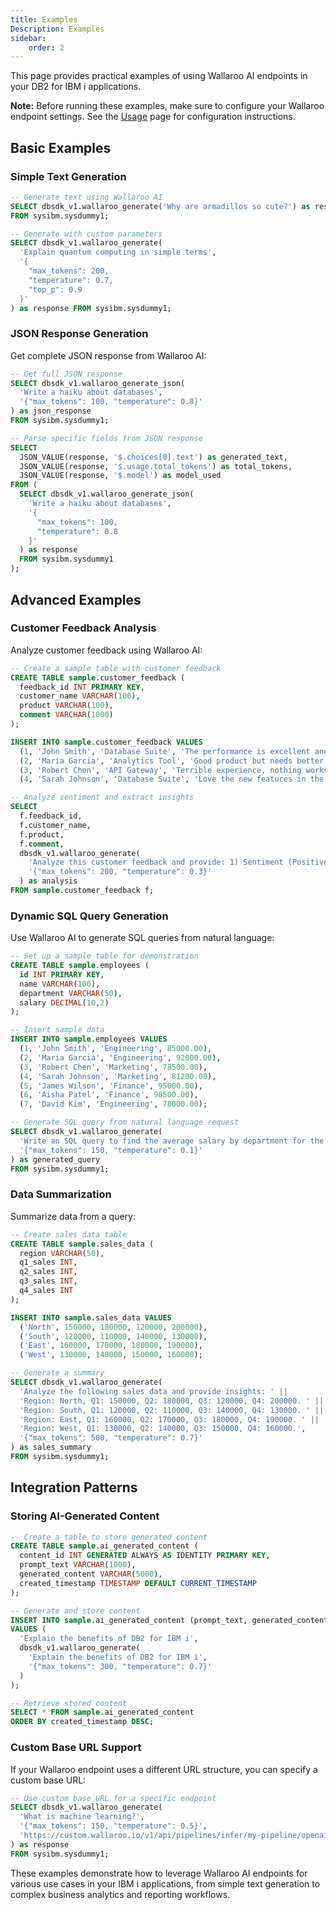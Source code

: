 ```yaml
---
title: Examples
Description: Examples
sidebar:
    order: 2
---
```


This page provides practical examples of using Wallaroo AI endpoints in your DB2 for IBM i applications.

**Note:** Before running these examples, make sure to configure your Wallaroo endpoint settings. See the [Usage](./usage) page for configuration instructions.

## Basic Examples

### Simple Text Generation
```sql
-- Generate text using Wallaroo AI
SELECT dbsdk_v1.wallaroo_generate('Why are armadillos so cute?') as response
FROM sysibm.sysdummy1;

-- Generate with custom parameters
SELECT dbsdk_v1.wallaroo_generate(
  'Explain quantum computing in simple terms',
  '{
    "max_tokens": 200,
    "temperature": 0.7,
    "top_p": 0.9
  }'
) as response FROM sysibm.sysdummy1;
```

### JSON Response Generation

Get complete JSON response from Wallaroo AI:

```sql
-- Get full JSON response
SELECT dbsdk_v1.wallaroo_generate_json(
  'Write a haiku about databases',
  '{"max_tokens": 100, "temperature": 0.8}'
) as json_response
FROM sysibm.sysdummy1;

-- Parse specific fields from JSON response
SELECT
  JSON_VALUE(response, '$.choices[0].text') as generated_text,
  JSON_VALUE(response, '$.usage.total_tokens') as total_tokens,
  JSON_VALUE(response, '$.model') as model_used
FROM (
  SELECT dbsdk_v1.wallaroo_generate_json(
    'Write a haiku about databases',
    '{
      "max_tokens": 100,
      "temperature": 0.8
    }'
  ) as response
  FROM sysibm.sysdummy1
);
```

## Advanced Examples

### Customer Feedback Analysis

Analyze customer feedback using Wallaroo AI:

```sql
-- Create a sample table with customer feedback
CREATE TABLE sample.customer_feedback (
  feedback_id INT PRIMARY KEY,
  customer_name VARCHAR(100),
  product VARCHAR(100),
  comment VARCHAR(1000)
);

INSERT INTO sample.customer_feedback VALUES
  (1, 'John Smith', 'Database Suite', 'The performance is excellent and documentation is clear!'),
  (2, 'Maria Garcia', 'Analytics Tool', 'Good product but needs better error messages'),
  (3, 'Robert Chen', 'API Gateway', 'Terrible experience, nothing works as expected'),
  (4, 'Sarah Johnson', 'Database Suite', 'Love the new features in the latest release');

-- Analyze sentiment and extract insights
SELECT
  f.feedback_id,
  f.customer_name,
  f.product,
  f.comment,
  dbsdk_v1.wallaroo_generate(
    'Analyze this customer feedback and provide: 1) Sentiment (Positive/Neutral/Negative), 2) Key topics, 3) Action items. Feedback: ' || f.comment,
    '{"max_tokens": 200, "temperature": 0.3}'
  ) as analysis
FROM sample.customer_feedback f;
```

### Dynamic SQL Query Generation

Use Wallaroo AI to generate SQL queries from natural language:

```sql
-- Set up a sample table for demonstration
CREATE TABLE sample.employees (
  id INT PRIMARY KEY,
  name VARCHAR(100),
  department VARCHAR(50),
  salary DECIMAL(10,2)
);

-- Insert sample data
INSERT INTO sample.employees VALUES
  (1, 'John Smith', 'Engineering', 85000.00),
  (2, 'Maria Garcia', 'Engineering', 92000.00),
  (3, 'Robert Chen', 'Marketing', 78500.00),
  (4, 'Sarah Johnson', 'Marketing', 81200.00),
  (5, 'James Wilson', 'Finance', 95000.00),
  (6, 'Aisha Patel', 'Finance', 98500.00),
  (7, 'David Kim', 'Engineering', 78000.00);

-- Generate SQL query from natural language request
SELECT dbsdk_v1.wallaroo_generate(
  'Write an SQL query to find the average salary by department for the sample.employees table with columns: id, name, department, salary',
  '{"max_tokens": 150, "temperature": 0.1}'
) as generated_query
FROM sysibm.sysdummy1;
```

### Data Summarization

Summarize data from a query:

```sql
-- Create sales data table
CREATE TABLE sample.sales_data (
  region VARCHAR(50),
  q1_sales INT,
  q2_sales INT,
  q3_sales INT,
  q4_sales INT
);

INSERT INTO sample.sales_data VALUES
  ('North', 150000, 180000, 120000, 200000),
  ('South', 120000, 110000, 140000, 130000),
  ('East', 160000, 170000, 180000, 190000),
  ('West', 130000, 140000, 150000, 160000);

-- Generate a summary
SELECT dbsdk_v1.wallaroo_generate(
  'Analyze the following sales data and provide insights: ' ||
  'Region: North, Q1: 150000, Q2: 180000, Q3: 120000, Q4: 200000. ' ||
  'Region: South, Q1: 120000, Q2: 110000, Q3: 140000, Q4: 130000. ' ||
  'Region: East, Q1: 160000, Q2: 170000, Q3: 180000, Q4: 190000. ' ||
  'Region: West, Q1: 130000, Q2: 140000, Q3: 150000, Q4: 160000.',
  '{"max_tokens": 500, "temperature": 0.7}'
) as sales_summary
FROM sysibm.sysdummy1;
```

## Integration Patterns

### Storing AI-Generated Content

```sql
-- Create a table to store generated content
CREATE TABLE sample.ai_generated_content (
  content_id INT GENERATED ALWAYS AS IDENTITY PRIMARY KEY,
  prompt_text VARCHAR(1000),
  generated_content VARCHAR(5000),
  created_timestamp TIMESTAMP DEFAULT CURRENT_TIMESTAMP
);

-- Generate and store content
INSERT INTO sample.ai_generated_content (prompt_text, generated_content)
VALUES (
  'Explain the benefits of DB2 for IBM i',
  dbsdk_v1.wallaroo_generate(
    'Explain the benefits of DB2 for IBM i',
    '{"max_tokens": 300, "temperature": 0.7}'
  )
);

-- Retrieve stored content
SELECT * FROM sample.ai_generated_content
ORDER BY created_timestamp DESC;
```

### Custom Base URL Support

If your Wallaroo endpoint uses a different URL structure, you can specify a custom base URL:

```sql
-- Use custom base URL for a specific endpoint
SELECT dbsdk_v1.wallaroo_generate(
  'What is machine learning?',
  '{"max_tokens": 150, "temperature": 0.5}',
  'https://custom.wallaroo.io/v1/api/pipelines/infer/my-pipeline/openai/v1/completions'
) as response
FROM sysibm.sysdummy1;
```

These examples demonstrate how to leverage Wallaroo AI endpoints for various use cases in your IBM i applications, from simple text generation to complex business analytics and reporting workflows.